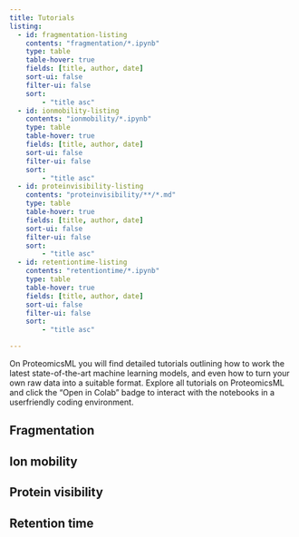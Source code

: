 ```yaml
---
title: Tutorials
listing:
  - id: fragmentation-listing
    contents: "fragmentation/*.ipynb"
    type: table
    table-hover: true
    fields: [title, author, date]
    sort-ui: false
    filter-ui: false
    sort:
        - "title asc"
  - id: ionmobility-listing
    contents: "ionmobility/*.ipynb"
    type: table
    table-hover: true
    fields: [title, author, date]
    sort-ui: false
    filter-ui: false
    sort:
        - "title asc"
  - id: proteinvisibility-listing
    contents: "proteinvisibility/**/*.md"
    type: table
    table-hover: true
    fields: [title, author, date]
    sort-ui: false
    filter-ui: false
    sort:
        - "title asc"
  - id: retentiontime-listing
    contents: "retentiontime/*.ipynb"
    type: table
    table-hover: true
    fields: [title, author, date]
    sort-ui: false
    filter-ui: false
    sort:
        - "title asc"

---
```


On ProteomicsML you will find detailed tutorials outlining how to work the latest
state-of-the-art machine learning models, and even how to turn your own raw data into a
suitable format. Explore all tutorials on ProteomicsML and click the "Open in Colab"
badge to interact with the notebooks in a userfriendly coding environment.


## Fragmentation

::: {#fragmentation-listing}
:::


## Ion mobility

::: {#ionmobility-listing}
:::


## Protein visibility

::: {#proteinvisibility-listing}
:::


## Retention time

::: {#retentiontime-listing}
:::
